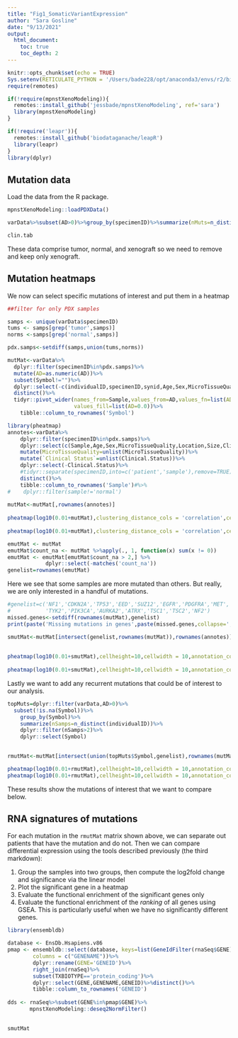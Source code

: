 ```yaml
---
title: "Fig1_SomaticVariantExpression"
author: "Sara Gosline"
date: "9/13/2021"
output:  
  html_document:
    toc: true
    toc_depth: 2
---
```


```r
knitr::opts_chunk$set(echo = TRUE)
Sys.setenv(RETICULATE_PYTHON = '/Users/bade228/opt/anaconda3/envs/r2/bin/python3')
require(remotes)

if(!require(mpnstXenoModeling)){
  remotes::install_github('jessbade/mpnstXenoModeling', ref='sara')
  library(mpnstXenoModeling)
}

if(!require('leapr')){
  remotes::install_github('biodataganache/leapR')
  library(leapr)
}
library(dplyr)
```


## Mutation data

Load the data from the R package.

```r
mpnstXenoModeling::loadPDXData()

varData%>%subset(AD>0)%>%group_by(specimenID)%>%summarize(nMuts=n_distinct(Symbol))

```

```r
clin.tab
```

These data comprise tumor, normal, and xenograft so we need to remove and keep only xenograft.

## Mutation heatmaps

We now can select specific mutations of interest and put them in a heatmap

```r
##filter for only PDX samples

samps <- unique(varData$specimenID)
tums <- samps[grep('tumor',samps)]
norms <-samps[grep('normal',samps)]

pdx.samps<-setdiff(samps,union(tums,norms))

mutMat<-varData%>%
  dplyr::filter(specimenID%in%pdx.samps)%>%
  mutate(AD=as.numeric(AD))%>%
  subset(Symbol!="")%>%
  dplyr::select(-c(individualID,specimenID,synid,Age,Sex,MicroTissueQuality,Location,Size,Clinical.Status))%>%
  distinct()%>%
  tidyr::pivot_wider(names_from=Sample,values_from=AD,values_fn=list(AD=mean),
                     values_fill=list(AD=0.0))%>%
    tibble::column_to_rownames('Symbol')

library(pheatmap)
annotes<-varData%>%
    dplyr::filter(specimenID%in%pdx.samps)%>%
    dplyr::select(c(Sample,Age,Sex,MicroTissueQuality,Location,Size,Clinical.Status))%>%
    mutate(MicroTissueQuality=unlist(MicroTissueQuality))%>%
    mutate(`Clinical Status`=unlist(Clinical.Status))%>%
    dplyr::select(-Clinical.Status)%>%
    #tidyr::separate(specimenID,into=c('patient','sample'),remove=TRUE)%>%
    distinct()%>%
    tibble::column_to_rownames('Sample')#%>%
#    dplyr::filter(sample!='normal')
  
mutMat<-mutMat[,rownames(annotes)]
  
pheatmap(log10(0.01+mutMat),clustering_distance_cols = 'correlation',cellwidth = 10,annotation_col = annotes,labels_row = rep("",nrow(mutMat)))
   
pheatmap(log10(0.01+mutMat),clustering_distance_cols = 'correlation',cellwidth = 10,annotation_col = annotes,labels_row = rep("",nrow(mutMat)),filename='allMutations.png')

```

```r
emutMat <- mutMat
emutMat$count_na <- mutMat %>%apply(., 1, function(x) sum(x != 0))
emutMat <- emutMat[emutMat$count_na > 2,] %>%
            dplyr::select(-matches('count_na'))
genelist=rownames(emutMat)
```

Here we see that some samples are more mutated than others. But really, we are only interested in a handful of mutations. 

```r
#genelist=c('NF1','CDKN2A','TP53','EED','SUZ12','EGFR','PDGFRA','MET','BRAF',
#           'TYK2','PIK3CA','AURKA2','ATRX','TSC1','TSC2','NF2')
missed.genes<-setdiff(rownames(mutMat),genelist)
print(paste('Missing mutations in genes',paste(missed.genes,collapse=',')))

smutMat<-mutMat[intersect(genelist,rownames(mutMat)),rownames(annotes)]
  
 
pheatmap(log10(0.01+smutMat),cellheight=10,cellwidth = 10,annotation_col = annotes)
 
pheatmap(log10(0.01+smutMat),cellheight=10,cellwidth = 10,annotation_col = annotes,filename='selectedMutations.png')
```


Lastly we want to add any recurrent mutations that could be of interest to our analysis.

```r

topMuts=dplyr::filter(varData,AD>0)%>%
  subset(!is.na(Symbol))%>%
    group_by(Symbol)%>%
    summarize(nSamps=n_distinct(individualID))%>%
    dplyr::filter(nSamps>2)%>%
    dplyr::select(Symbol)

 
rmutMat<-mutMat[intersect(union(topMuts$Symbol,genelist),rownames(mutMat)),rownames(annotes)]

pheatmap(log10(0.01+rmutMat),cellheight=10,cellwidth = 10,annotation_col = annotes)
pheatmap(log10(0.01+rmutMat),cellheight=10,cellwidth = 10,annotation_col = annotes,filename='selectedAndRecMutations.png')

```

These results show the mutations of interest that we want to compare below.

## RNA signatures of mutations

For each mutation in the `rmutMat` matrix shown above, we  can separate out patients that have the mutation and do not. Then we can compare differential expression using the tools described previously (the third markdown):

1. Group the samples into two groups, then compute the log2fold change and significance via the linear model
2. Plot the significant gene in a heatmap
3. Evaluate the functional enrichment of the significant genes only
4. Evaluate the functional enrichment of the _ranking_ of all genes using GSEA. This is particularly useful when we have no significantly different genes.

```r
library(ensembldb)

database <- EnsDb.Hsapiens.v86
pmap <- ensembldb::select(database, keys=list(GeneIdFilter(rnaSeq$GENE), TxBiotypeFilter("protein_coding")),
        columns = c("GENENAME"))%>%
        dplyr::rename(GENE='GENEID')%>%
        right_join(rnaSeq)%>%
        subset(TXBIOTYPE=='protein_coding')%>%
        dplyr::select(GENE,GENENAME,GENEID)%>%distinct()%>%
        tibble::column_to_rownames('GENEID')
  
dds <- rnaSeq%>%subset(GENE%in%pmap$GENE)%>%
       mpnstXenoModeling::deseq2NormFilter()
  
```
```r
smutMat
```


